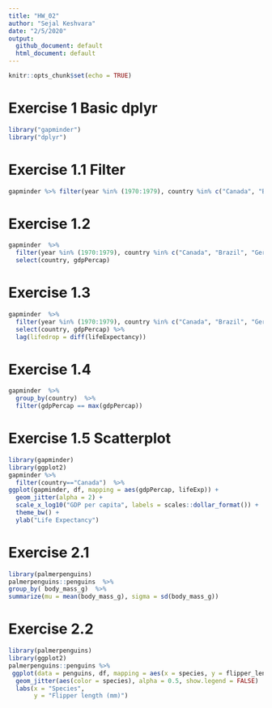 ```yaml
---
title: "HW_02"
author: "Sejal Keshvara"
date: "2/5/2020"
output: 
  github_document: default
  html_document: default
---
```


```r
knitr::opts_chunk$set(echo = TRUE)
```

# Exercise 1 Basic dplyr

```r
library("gapminder")
library("dplyr")
```

# Exercise 1.1 Filter

```r
gapminder %>% filter(year %in% (1970:1979), country %in% c("Canada", "Brazil", "Germany"))
```
# Exercise 1.2

```r

gapminder  %>% 
  filter(year %in% (1970:1979), country %in% c("Canada", "Brazil", "Germany"))  %>% 
  select(country, gdpPercap)
```
# Exercise 1.3
```r
gapminder  %>% 
  filter(year %in% (1970:1979), country %in% c("Canada", "Brazil", "Germany"))  %>% 
  select(country, gdpPercap) %>% 
  lag(lifedrop = diff(lifeExpectancy))
```

# Exercise 1.4 
```r
gapminder  %>% 
  group_by(country)  %>% 
  filter(gdpPercap == max(gdpPercap))

```
# Exercise 1.5 Scatterplot
```r
library(gapminder)
library(ggplot2)
gapminder %>% 
  filter(country=="Canada")  %>% 
ggplot(gapminder, df, mapping = aes(gdpPercap, lifeExp)) +
  geom_jitter(alpha = 2) +
  scale_x_log10("GDP per capita", labels = scales::dollar_format()) +
  theme_bw() +
  ylab("Life Expectancy")

```

# Exercise 2.1
```r
library(palmerpenguins)
palmerpenguins::penguins  %>% 
group_by( body_mass_g)  %>% 
summarize(mu = mean(body_mass_g), sigma = sd(body_mass_g))

```
# Exercise 2.2
```r
library(palmerpenguins)
library(ggplot2)
palmerpenguins::penguins %>%
 ggplot(data = penguins, df, mapping = aes(x = species, y = flipper_length_mm)) +
  geom_jitter(aes(color = species), alpha = 0.5, show.legend = FALSE)
  labs(x = "Species",
       y = "Flipper length (mm)")


 
```
